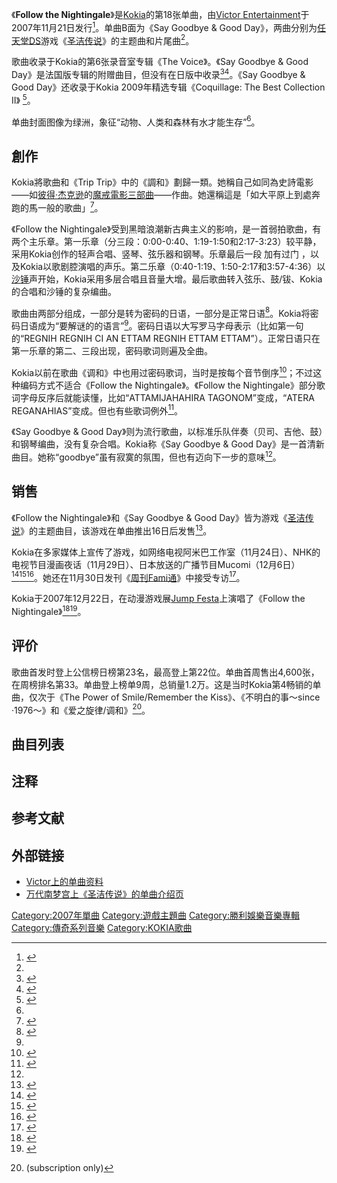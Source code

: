 {{NoteTA
| 1=zh-cn:圣洁传说; zh-tw:純真傳奇;
}}
{{Infobox single
| Name = Follow the Nightingale
| Cover = <!-- 檔案不存在 Kokia_Follow.jpg ，可從英文維基百科取得 -->
| Artist = [[Kokia|Kokia]]
| from Album =The Voice
| B-side = Say Goodbye & Good Day
| Released = 2007年11月21日
| Format = [[CD单曲|CD单曲]]、[[付费下载|数字下载]]
| Genre = 新古典主义（黑暗浪潮）
| Length = 4:36
| Label = Flying Dog（[[Victor_Entertainment|Victor Entertainment]]）
| Writer = Kokia
| Producer = Kokia
| Last single = 我能做的事{{efn|日語原文「{{lang|ja|私にできること}}」}}<br />（2007）
| This single = '''Follow the Nightingale'''<br />（2007）
| Next single = 仅此一个的愿望{{efn|日語原文「{{lang|ja|たった1つの想い}}」}}<br />（2008）
| Misc =
}}

《'''Follow the Nightingale'''》是[[Kokia|Kokia]]的第18张单曲，由[[Victor_Entertainment|Victor Entertainment]]于2007年11月21日发行<ref name="VictorProf">{{cite web | title=KOKIA｜NDS用ソフト"テイルズ オブ イノセンス" オープニングテーマ 「Follow the Nightingale」｜@Victor Entertainment | url=http://www.jvcmusic.co.jp/-/Discography/A012051/VTCL-35011.html | publisher=[[Victor_Entertainment|Victor Entertainment]] | language=ja | accessdate=2010-05-02 | archive-date=2009-09-28 | archive-url=https://web.archive.org/web/20090928071759/http://www.jvcmusic.co.jp/-/Discography/A012051/VTCL-35011.html | dead-url=no }}</ref>。单曲B面为《Say Goodbye & Good Day》，两曲分别为[[任天堂DS|任天堂DS]]游戏《[[圣洁传说|圣洁传说]]》的主题曲和片尾曲<ref name="VictorProf" />。

歌曲收录于Kokia的第6张录音室专辑《The Voice》。《Say Goodbye & Good Day》是法国版专辑的附赠曲目，但没有在日版中收录<ref>{{cite web | title=KOKIA｜The VOICE｜@Victor Entertainment | url=http://www.jvcmusic.co.jp/-/Discography/A012051/VICL-62758.html | publisher=[[Victor_Entertainment|Victor Entertainment]] | language=ja | accessdate=2010-03-27 | archive-date=2009-04-01 | archive-url=https://web.archive.org/web/20090401091203/http://www.jvcmusic.co.jp/-/Discography/A012051/VICL-62758.html | dead-url=no }}</ref><ref>{{cite web | url=http://www.kaze.fr/wasabi/index_boutique_fiche_famille.php?f=16a96c4d7bf1f3d9126ba8d7dfa8a573&typeproduit=4 | title=KOKIA - The Voice - Editio limitée | work=Wasabi Records | language=fr | accessdate=2010-03-28 | deadurl=yes | archiveurl=https://web.archive.org/web/20110723153837/http://www.kaze.fr/wasabi/index_boutique_fiche_famille.php?f=16a96c4d7bf1f3d9126ba8d7dfa8a573&typeproduit=4 | archivedate=2011-07-23 }}</ref>。《Say Goodbye & Good Day》还收录于Kokia 2009年精选专辑《Coquillage: The Best Collection II》
<ref name="Coquillage">{{cite web | url=http://www.neowing.co.jp/detailview.html?KEY=VIZL-354 | title=<nowiki>[CD] Coquillage ～The Best Collection II～ [初回生産限定盤] </nowiki> | work=Neowing | language=ja | accessdate=2010-05-02 | archive-date=2010-08-05 | archive-url=https://web.archive.org/web/20100805031422/http://www.neowing.co.jp/detailview.html?KEY=VIZL-354 | dead-url=no }}</ref>。

单曲封面图像为绿洲，象征“动物、人类和森林有水才能生存”<ref name="Kokiablog" />。

== 創作 ==

Kokia將歌曲和《Trip Trip》中的《調和》劃歸一類。她稱自己如同為史詩電影——如[[彼得·杰克逊|彼得·杰克逊]]的[[魔戒電影三部曲|魔戒電影三部曲]]——作曲。她還稱這是「如大平原上到處奔跑的馬一般的歌曲」<ref name="Kokiablog">{{cite web | url=http://www.kokia.com/blog/1/ | script-title=ja:11月21日リリース！！ニューシングル！ | work='Otonami' Music Translater Kokia's Blog | language=ja | date=2007-10-12 | accessdate=2010-05-02 | archiveurl=https://web.archive.org/web/20100501003659/http://www.kokia.com/blog/1/ | archivedate=2010-05-01 | deadurl=yes }}</ref>。

《Follow the Nightingale》受到黑暗浪潮新古典主义的影响，是一首弱拍歌曲，有两个主乐章。第一乐章（分三段：0:00-0:40、1:19-1:50和2:17-3:23）较平静，采用Kokia创作的轻声合唱、竖琴、弦乐器和钢琴。乐章最后一段<!-- section -->加有过门<!-- [[Bridge_(music)|bridge]] -->，以及Kokia以歌剧腔演唱的声乐。第二乐章（0:40-1:19、1:50-2:17和3:57-4:36）以[[沙锤|沙锤]]声开始，Kokia采用多层合唱且音量大增。最后歌曲转入弦乐、鼓/钹、Kokia的合唱和沙锤的复杂编曲。

歌曲由两部分组成，一部分是转为密码的日语，一部分是正常日语<ref name="lyrics">{{cite web |title=Follow the Nightingale - KOKIA 歌詞情報 - goo 音楽 |url=http://music.goo.ne.jp/lyric/LYRUTND63030/index.html |publisher=Goo Ongaku |language=ja |accessdate=2010-05-02 |deadurl=yes |archiveurl=https://web.archive.org/web/20090804032458/http://music.goo.ne.jp/lyric/LYRUTND63030/index.html |archivedate=2009-08-04 }}</ref>。Kokia将密码日语成为“要解谜的的语言”<ref name="Kokiablog" />。密码日语以大写罗马字母表示（比如第一句的“REGNIH REGNIH CI AN ETTAM REGNIH ETTAM ETTAM”）。正常日语只在第一乐章的第二、三段出现，密码歌词则遍及全曲。

Kokia以前在歌曲《调和》中也用过密码歌词，当时是按每个音节倒序<ref>{{cite web |url=http://www.cdjapan.co.jp/jpop/essentials/kokia/index.html |title=KOKIA Special Feature |work=CDJapan |year=2006 |accessdate=2010-03-08 |archive-date=2012-05-03 |archive-url=https://www.webcitation.org/67N9W58JB?url=http://www.cdjapan.co.jp/jpop/essentials/kokia/index.html |dead-url=no }}</ref>；不过这种编码方式不适合《Follow the Nightingale》。《Follow the Nightingale》部分歌词字母反序后就能读懂，比如“ATTAMIJAHAHIRA TAGONOM”变成{{nihongo|“monogatari ha hajimatta”|物語は始まった|故事已经开始}}，“ATERA REGANAHIAS”变成{{nihongo|"sai ha nagerareta"|骰は投げられた|骰子已经投出}}。但也有些歌词例外<ref>{{cite web | url=http://www.jpopasia.com/lyrics/18994/kokia/follow-the-nightingale.html | title=Follow The Nightingale - Kokia Lyrics | work=JPOp Asia | language=ja,en | accessdate=2010-05-02 | archive-date=2009-04-18 | archive-url=https://web.archive.org/web/20090418174945/http://www.jpopasia.com/lyrics/18994/kokia/follow-the-nightingale.html | dead-url=no }}</ref>。

《Say Goodbye & Good Day》则为流行歌曲，以标准乐队伴奏（贝司、吉他、鼓）和钢琴编曲，没有复杂合唱。Kokia称《Say Goodbye & Good Day》是一首清新曲目。她称“goodbye”虽有寂寞的氛围，但也有迈向下一步的意味<ref name="Kokiablog" />。

== 销售 ==

《Follow the Nightingale》和《Say Goodbye & Good Day》皆为游戏《[[圣洁传说|圣洁传说]]》的主题曲目，该游戏在单曲推出16日后发售<ref>{{cite web | date=November 28, 2007 | title=Tales of Innocence DS Scores High, Gets High Price | url=http://www.gemaga.com/2007/11/28/tales-of-innocence-ds-scores-high-gets-high-price | work=Gemaga.com | accessdate=2009-08-09 | archiveurl=https://web.archive.org/web/20091218062103/http://www.gemaga.com/2007/11/28/tales-of-innocence-ds-scores-high-gets-high-price | archivedate=2009-12-18 | deadurl=yes }}</ref>。

Kokia在多家媒体上宣传了游戏，如网络电视阿米巴工作室（11月24日）、NHK的电视节目漫画夜话（11月29日）、日本放送的广播节目Mucomi（12月6日）<ref>{{cite web | title=11月24日インターネットTV『Ameba Studio』に出演 | url=http://www.kokia.com/20/2020/tv.html | publisher=Kokia Web | language=ja | accessdate=2010-05-02 | archiveurl=https://web.archive.org/web/20091223094914/http://www.kokia.com/20/2020/tv.html | archivedate=2009-12-23 | deadurl=yes }}</ref><ref>{{cite web | script-title=ja:11月29日深夜24:05放送の「マンガ夜話」出演 | url=http://www.kokia.com/20/2020/nhk_bs.html | publisher=Kokia Web | language=ja | accessdate=2010-05-02 | archiveurl=https://web.archive.org/web/20091223094845/http://www.kokia.com/20/2020/nhk_bs.html | archivedate=2009-12-23 | deadurl=yes }}</ref><ref>{{cite web | script-title=ja:ニッポン放送「ミューコミ」(毎週月曜〜木曜、24:00〜25:00)に出演！ | url=http://www.kokia.com/20/2020/post_17.html | publisher=Kokia Web | language=ja | accessdate=2010-05-02 | archiveurl=https://web.archive.org/web/20091223095035/http://www.kokia.com/20/2020/post_17.html | archivedate=2009-12-23 | deadurl=yes }}</ref>。她还在11月30日发刊《[[周刊Fami通|周刊Fami通]]》中接受专访<ref>{{cite web | script-title=ja:週刊ファミ通2007年12月14日号にインタビュー掲載！ | url=http://www.kokia.com/20/2020/post_14.html | publisher=Kokia Web | language=ja | accessdate=2010-05-02 | archiveurl=https://web.archive.org/web/20091223095023/http://www.kokia.com/20/2020/post_14.html | archivedate=2009年12月23日 | deadurl=yes }}</ref>。

Kokia于2007年12月22日，在动漫游戏展[[Jump_Festa|Jump Festa]]上演唱了《Follow the Nightingale》<ref>{{cite web | script-title=ja:ジャンプフェスタ2008 :おた☆スケ -おたくのスケジュール帳- | url=http://www.ota-suke.jp/event/6968 | publisher=Ota-Suke | language=ja | accessdate=2010-05-02 | deadurl=yes | archiveurl=https://web.archive.org/web/20071224120944/http://www.ota-suke.jp/event/6968 | archivedate=2007-12-24 }}</ref><ref>{{cite web | script-title=ja:12月22日(土)幕張メッセ「ジャンプフェスタ2008」にゲスト出演！ | url=http://www.kokia.com/20/2010/12222008.html | publisher=Kokia Web | language=ja | accessdate=2010-05-02 | archiveurl=https://web.archive.org/web/20100530054756/http://www.kokia.com/20/2010/12222008.html | archivedate=2010-05-30 | deadurl=yes }}</ref>。

== 评价 ==

歌曲首发时登上公信榜日榜第23名，最高登上第22位。单曲首周售出4,600张，在周榜排名第33。单曲登上榜单9周，总销量1.2万。这是当时Kokia第4畅销的单曲，仅次于《The Power of Smile/Remember the Kiss》、《不明白的事～since ·1976～》和《爱之旋律/调和》<ref name="Oricon">{{cite web | title=オリコンランキング情報サービス「you大樹」 | url=http://ranking.oricon.co.jp | work=[[Oricon|Oricon]] | accessdate=2010-05-02 | archive-date=2011-07-16 | archive-url=https://web.archive.org/web/20110716064722/http://ranking.oricon.co.jp/ | dead-url=yes }} (subscription only)</ref>。

== 曲目列表 ==

{{tracklist
| all_writing = Kokia
| all_arranger = 澤近泰輔
| total_length = 18:45
| title1 = Follow the Nightingale
| length1 = 4:36
| title2 = Say Goodbye & Good Day
| length2 = 6:06
| title3 = Follow the Nightingale（原始卡拉OK）
| length3 = 4:36
| title4 = Say Goodbye & Good Day（原始卡拉OK）
| length4 = 6:07
}}

== 注释 ==
{{notelist}}

== 参考文献 ==
{{reflist|2}}

== 外部链接 ==

* [http://www.jvcmusic.co.jp/-/Discography/A012051/VTCL-35011.html Victor上的单曲资料]{{Wayback|url=http://www.jvcmusic.co.jp/-/Discography/A012051/VTCL-35011.html |date=20151222104714 }} {{ja icon}}
* [http://www.bandainamcogames.co.jp/cs/list/talesofinnocence/themesong/ 万代南梦宫上《圣洁传说》的单曲介绍页]{{Wayback|url=http://www.bandainamcogames.co.jp/cs/list/talesofinnocence/themesong/ |date=20121004065500 }} {{ja icon}}
{{KOKIA}}
[[Category:2007年單曲|Category:2007年單曲]]
[[Category:遊戲主題曲|Category:遊戲主題曲]]
[[Category:勝利娛樂音樂專輯|Category:勝利娛樂音樂專輯]]
[[Category:傳奇系列音樂|Category:傳奇系列音樂]]
[[Category:KOKIA歌曲|Category:KOKIA歌曲]]